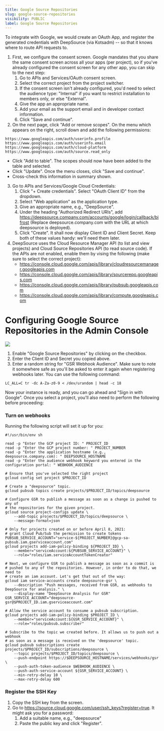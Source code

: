 ```yaml
---
title: Google Source Repositories
slug: google-source-repositories
visibility: PUBLIC
label: Google Source Repositories
---
```

To integrate with Google, we would create an OAuth App, and register the generated credentials with DeepSource (via Kotsadm) -- so that it knows where to route API requests to.

1. First, we configure the consent screen. Google mandates that you share the same consent screen across all your apps (per project), so if you've already configured the consent screen for any other app, you can skip to the next step:
   1. Go to APIs and Services/OAuth consent screen.
   2. Select the correct project from the project switcher.
   3. If the consent screen isn't already configured, you'd need to select the audience type: "Internal" if you want to restrict installation to members only, or else "External".
   4. Give the app an appropriate name.
   5. Add your email as the support email and in developer contact information.
   6. Click "Save and continue".
2. On the next page, click "Add or remove scopes". On the menu which appears on the right, scroll down and add the following permissions:

```
https://www.googleapis.com/auth/userinfo.profile
https://www.googleapis.com/auth/userinfo.email
https://www.googleapis.com/auth/cloud-platform
https://www.googleapis.com/auth/source.read_only
```

- Click "Add to table". The scopes should now have been added to the table and selected.
- Click "Update". Once the menu closes, click "Save and continue".
- Cross-check this information in summary shown.

3. Go to APIs and Services/Google Cloud Credentials:
   1. Click "+ Create credentials". Select "OAuth Client ID" from the dropdown.
   2. Select "Web application" as the application type.
   3. Give an appropriate name, e.g., "DeepSource".
   4. Under the heading "Authorized Redirect URIs", add https://deepsource.company.com/accounts/google/login/callback/bifrost (Replace deepsource.company.com with the URL at which deepsource is deployed).
   5. Click "Create". It shall now display Client ID and Client Secret. Keep both of these values handy: we'll need them later.
4. DeepSource uses the Cloud Resource Manager API (to list and view projects) and Cloud Source Repositories API (to read source code). If the APIs are not enabled, enable them by vising the following (make sure to select the correct project):
   - https://console.cloud.google.com/apis/library/cloudresourcemanager.googleapis.com
   - https://console.cloud.google.com/apis/library/sourcerepo.googleapis.com
   - https://console.cloud.google.com/apis/library/pubsub.googleapis.com
   - https://console.cloud.google.com/apis/library/compute.googleapis.com

# Configuring Google Source Repositories in the Admin Console

![](https://files.readme.io/2cec910-small-gsr.png)

1. Enable "Google Source Repositories" by clicking on the checkbox.
2. Enter the Client ID and Secret you copied above.
3. Enter a random string for "GSR Webhook Audience". Make sure to note it somewhere safe as you'll be asked to enter it again when registering webhooks later. You can use the following command:

```
LC_ALL=C tr -dc A-Za-z0-9 < /dev/urandom | head -c 18
```

Now your instance is ready, and you can go ahead and "Sign in with Google". Once you select a project, you'll also need to perform the following before proceeding:

### Turn on webhooks

Running the following script will set it up for you:

```
#!/usr/bin/env sh

read -p "Enter the GCP project ID: " PROJECT_ID
read -p "Enter the GCP project number: " PROJECT_NUMBER
read -p "Enter the application hostname (e.g., deepsource.company.com): " DEEPSOURCE_HOSTNAME
read -p "Enter the audience webhook keyword you entered in the configuration portal: " WEBHOOK_AUDIENCE

# Ensure that you've selected the right project
gcloud config set project $PROJECT_ID

# Create a "deepsource" topic.
gcloud pubsub topics create projects/$PROJECT_ID/topics/deepsource

# Configure GSR to publish a message as soon as a change is pushed to any of
# the repositories for the given project.
gcloud source project-configs update \
    --add-topic projects/$PROJECT_ID/topics/deepsource \
    --message-format=json

# Only for projects created on or before April 8, 2021:
# grant Cloud Pub/Sub the permission to create tokens
PUBSUB_SERVICE_ACCOUNT="service-${PROJECT_NUMBER}@gcp-sa-pubsub.iam.gserviceaccount.com"
gcloud projects add-iam-policy-binding ${PROJECT_ID} \
    --member="serviceAccount:${PUBSUB_SERVICE_ACCOUNT}" \
    --role="roles/iam.serviceAccountTokenCreator"

# Next, we configure GSR to publish a message as soon as a commit is
# pushed to any of the repositories. However, in order to do that, we need to
# create an iam account. Let's get that out of the way:
gcloud iam service-accounts create deepsource-gsr \
    --description "Push messages, received from GSR, as webhooks to DeepSource for analysis." \
    --display-name "DeepSource Analysis for GSR"
GSR_SERVICE_ACCOUNT="deepsource-gsr@$PROJECT_ID.iam.gserviceaccount.com"

# Allow the service account to consume a pubsub subscription.
gcloud projects add-iam-policy-binding $PROJECT_ID \
    --member="serviceAccount:${GSR_SERVICE_ACCOUNT}" \
    --role="roles/pubsub.subscriber"

# Subscribe to the topic we created before. It allows us to push out a webhook
# as soon as a message is received on the 'deepsource' topic.
gcloud pubsub subscriptions create projects/$PROJECT_ID/subscriptions/deepsource \
    --topic projects/$PROJECT_ID/topics/deepsource \
    --push-endpoint https://$DEEPSOURCE_HOSTNAME/services/webhooks/gsr \
    --push-auth-token-audience $WEBHOOK_AUDIENCE \
    --push-auth-service-account ${GSR_SERVICE_ACCOUNT} \
    --min-retry-delay 10 \
    --max-retry-delay 600
```

### Register the SSH Key

1. Copy the SSH key from the screen.
2. Go to https://source.cloud.google.com/user/ssh_keys?register=true. It might ask you for a password:
   1. Add a suitable name, e.g., "deepsource"
   2. Paste the public key and click "Register".
